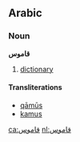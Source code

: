 ==Arabic==

===Noun===
'''قاموس'''
# [[dictionary]]

====Transliterations====
*[[qāmūs]]
*[[kamus]]

[[ca:قاموس]]
[[nl:قاموس]]